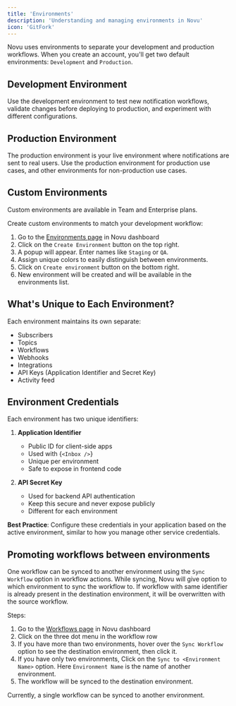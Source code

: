```yaml
---
title: 'Environments'
description: 'Understanding and managing environments in Novu'
icon: 'GitFork'
---
```


Novu uses environments to separate your development and production workflows. When you create an account, you'll get two default environments: `Development` and `Production`.

## Development Environment

Use the development environment to test new notification workflows, validate changes before deploying to production, and experiment with different configurations.

## Production Environment

The production environment is your live environment where notifications are sent to real users. Use the production environment for production use cases, and other environments for non-production use cases.

## Custom Environments

<Callout type="info">Custom environments are available in Team and Enterprise plans.</Callout>

Create custom environments to match your development workflow:

1. Go to the [Environments page](https://dashboard.novu.co/environments) in Novu dashboard
2. Click on the `Create Environment` button on the top right.
3. A popup will appear. Enter names like `Staging` or `QA`.
4. Assign unique colors to easily distinguish between environments.
5. Click on `Create environment` button on the bottom right.
6. New environment will be created and will be available in the environments list.

## What's Unique to Each Environment?

Each environment maintains its own separate:

- Subscribers
- Topics
- Workflows
- Webhooks
- Integrations
- API Keys (Application Identifier and Secret Key)
- Activity feed

## Environment Credentials

Each environment has two unique identifiers:

1. **Application Identifier**

   - Public ID for client-side apps
   - Used with <Method href="/platform/inbox/overview">{`<Inbox />`}</Method>
   - Unique per environment
   - Safe to expose in frontend code

2. **API Secret Key**
   - Used for backend API authentication
   - Keep this secure and never expose publicly
   - Different for each environment

**Best Practice**: Configure these credentials in your application based on the active environment, similar to how you manage other service credentials.

## Promoting workflows between environments

One workflow can be synced to another environment using the `Sync Workflow` option in workflow actions. While syncing, Novu will give option to which environment to sync the workflow to. If workflow with same identifier is already present in the destination environment, it will be overwritten with the source workflow.

Steps:

1. Go to the [Workflows page](https://dashboard.novu.co/workflows) in Novu dashboard
2. Click on the three dot menu in the workflow row
3. If you have more than two environments, hover over the `Sync Workflow` option to see the destination environment, then click it.
4. If you have only two environments, Click on the `Sync to <Environment Name>` option. Here `Environment Name` is the name of another environment.
5. The workflow will be synced to the destination environment.

<Callout type="info">
Currently, a single workflow can be synced to another environment.
</Callout>